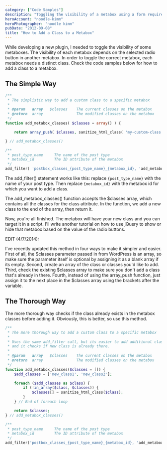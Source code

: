 ```yaml
---
category: ["Code Samples"]
description: "Toggling the visibility of a metabox using a form requires the metabox to have a custom class. This is how to add custom classes to a metabox."
heroAccount: "noodle-kimm"
heroPhotographer: "noodle kimm"
pubDate: "2012-09-08"
title: "How to Add a Class to a Metabox"
---
```


While developing a new plugin, I needed to toggle the visibility of some metaboxes. The visibility of each metabox depends on the selected radio button in another metabox. In order to toggle the correct metabox, each metabox needs a distinct class. Check the code samples below for how to add a class to a metabox.

## The Simple Way

```php
/**
 * The simplistic way to add a custom class to a specific metabox
 *
 * @param   array   $classes    The current classes on the metabox
 * @return  array               The modified classes on the metabox
 */
function add_metabox_classes( $classes = array() ) {

    return array_push( $classes, sanitize_html_class( 'my-custom-class' ) );

} // add_metabox_classes()

/**
 * post_type_name     The name of the post type
 * metabox_id         The ID attribute of the metabox
 */
add_filter( 'postbox_classes_{post_type_name}_{metabox_id}, 'add_metabox_classes' );
```

The add_filter() statement works like this: replace `{post_type_name}` with the name of your post type. Then replace `{metabox_id}` with the metabox id for which you want to add a class.

The add_metabox_classes() function accepts the $classes array, which contains all the classes for the class attribute. In the function, we add a new class to the end of the array, then return it.

Now, you're all finished. The metabox will have your new class and you can target it in a script. I'll write another tutorial on how to use jQuery to show or hide that metabox based on the value of the radio buttons.

EDIT (4/7/2014):

I've recently updated this method in four ways to make it simpler and easier. First of all, the $classes parameter passed in from WordPress is an array, so make sure the parameter itself is optional by assigning it as a blank array if its empty. Second, create an array of the class or classes you'd like to add. Third, check the existing $classes array to make sure you don't add a class that's already in there. Fourth, instead of using the array_push function, just assign it to the next place in the $classes array using the brackets after the variable.

## The Thorough Way

The more thorough way checks if the class already exists in the metabox classes before adding it. Obviously, this is better, so use this method.

```php
/**
 * The more thorough way to add a custom class to a specific metabox
 *
 * Uses the same add_filter call, but its easier to add additional classes
 * and it checks if new class is already there.
 *
 * @param   array   $classes    The current classes on the metabox
 * @return  array               The modified classes on the metabox
 */
function add_metabox_classes($classes = []) {
	$add_classes = ['new_class1', 'new_class2'];

	foreach ($add_classes as $class) {
		if (!in_array($class, $classes)) {
			$classes[] = sanitize_html_class($class);
		}
	} // End of foreach loop

	return $classes;
} // add_metabox_classes()

/**
 * post_type_name     The name of the post type
 * metabox_id         The ID attribute of the metabox
 */
add_filter('postbox_classes_{post_type_name}_{metabox_id}, 'add_metabox_classes');
```
